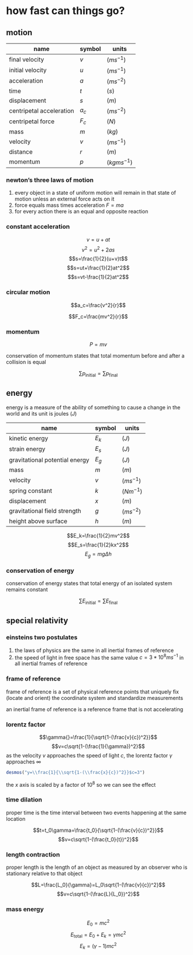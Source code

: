# how fast can things go?

## motion

| name                     | symbol | units         |
| ------------------------ | ------ | ------------- |
| final velocity           | $v$    | $(ms^{-1})$   |
| initial velocity         | $u$    | $(ms^{-1})$   |
| acceleration             | $a$    | $(ms^{-2})$   |
| time                     | $t$    | $(s)$         |
| displacement             | $s$    | $(m)$         |
| centripetal acceleration | $a_c$  | $(ms^{-2})$   |
| centripetal force        | $F_c$  | $(N)$         |
| mass                     | $m$    | $(kg)$        |
| velocity                 | $v$    | $(ms^{-1})$   |
| distance                 | $r$    | $(m)$         |
| momentum                 | $p$    | $(kgms^{-1})$ |

### newton's three laws of motion

1. every object in a state of uniform motion will remain in that state of motion unless an external force acts on it
2. force equals mass times acceleration $F=ma$
3. for every action there is an equal and opposite reaction

### constant acceleration

$$v=u+at$$
$$v^2=u^2+2as$$
$$s=\frac{1}{2}(u+v)t$$
$$s=ut+\frac{1}{2}at^2$$
$$s=vt-\frac{1}{2}at^2$$

### circular motion

$$a_c=\frac{v^2}{r}$$

$$F_c=\frac{mv^2}{r}$$

### momentum

$$P=mv$$

conservation of momentum states that total momentum before and after a collision is equal

$$\sum{p_\text{initial}}=\sum{p_\text{final}}$$

## energy

energy is a measure of the ability of something to cause a change in the world and its unit is joules $(J)$

| name                           | symbol | units       |
| ------------------------------ | ------ | ----------- |
| kinetic energy                 | $E_k$  | $(J)$       |
| strain energy                  | $E_s$  | $(J)$       |
| gravitational potential energy | $E_g$  | $(J)$       |
| mass                           | $m$    | $(m)$       |
| velocity                       | $v$    | $(ms^{-1})$ |
| spring constant                | $k$    | $(Nm^{-1})$ |
| displacement                   | $x$    | $(m)$       |
| gravitational field strength   | $g$    | $(ms^{-2})$ |
| height above surface           | $h$    | $(m)$       |

$$E_k=\frac{1}{2}mv^2$$
$$E_s=\frac{1}{2}kx^2$$
$$E_g=mg\Delta{}h$$

### conservation of energy

conservation of energy states that total energy of an isolated system remains constant

$$\sum{E_\text{initial}}=\sum{E_\text{final}}$$

## special relativity

### einsteins two postulates

1. the laws of physics are the same in all inertial frames of reference
2. the speed of light in free space has the same value $c=3*10^8ms^{-1}$ in all inertial frames of reference

### frame of reference

frame of reference is a set of physical reference points that uniquely fix (locate and orient) the coordinate system and standardize measurements

an inertial frame of reference is a reference frame that is not accelerating

### lorentz factor

$$\gamma{}=\frac{1}{\sqrt{1-(\frac{v}{c})^2}}$$
$$v=c\sqrt{1-(\frac{1}{\gamma})^2}$$
as the velocity $v$ approaches the speed of light $c$, the lorentz factor $\gamma$ approaches $\infty$

```{r echo=FALSE}
desmos("y=\\frac{1}{\\sqrt{1-(\\frac{x}{c})^2}}$c=3")
```

the $x$ axis is scaled by a factor of $10^8$ so we can see the effect

### time dilation

proper time is the time interval between two events happening at the same location

$$t=t_0\gamma=\frac{t_0}{\sqrt{1-(\frac{v}{c})^2}}$$
$$v=c\sqrt{1-(\frac{t_0}{t})^2}$$

### length contraction

proper length is the length of an object as measured by an observer who is stationary relative to that object

$$L=\frac{L_0}{\gamma}=L_0\sqrt{1-(\frac{v}{c})^2}$$
$$v=c\sqrt{1-(\frac{L}{L_0})^2}$$

### mass energy

$$E_0=mc^2$$
$$E_\text{total}=E_0+E_k=\gamma{}mc^2$$
$$E_k=(\gamma{}-1)mc^2$$